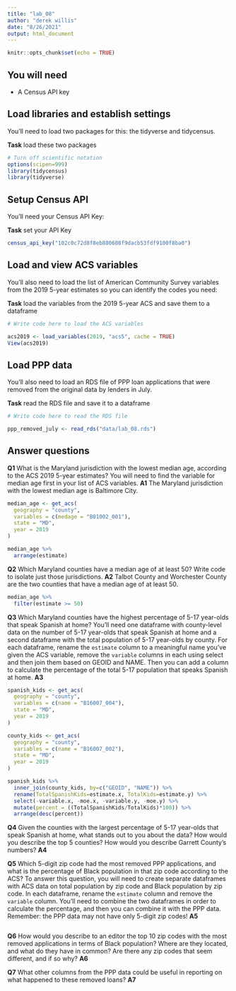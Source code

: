 ```yaml
---
title: "lab_08"
author: "derek willis"
date: "8/26/2021"
output: html_document
---
```


```r
knitr::opts_chunk$set(echo = TRUE)
```

## You will need

* A Census API key

## Load libraries and establish settings

You'll need to load two packages for this: the tidyverse and tidycensus.

**Task** load these two packages

```r

# Turn off scientific notation
options(scipen=999)
library(tidycensus)
library(tidyverse)

```

## Setup Census API

You'll need your Census API Key:

**Task** set your API Key

```r

census_api_key("102c0c72d8f8eb880608f9dacb53fdf9100f8ba0")

```

## Load and view ACS variables

You'll also need to load the list of American Community Survey variables from the 2019 5-year estimates so you can identify the codes you need:

**Task** load the variables from the 2019 5-year ACS and save them to a dataframe

```r
# Write code here to load the ACS variables

acs2019 <- load_variables(2019, "acs5", cache = TRUE)
View(acs2019)

```

## Load PPP data

You'll also need to load an RDS file of PPP loan applications that were removed from the original data by lenders in July.

**Task** read the RDS file and save it to a dataframe

```r
# Write code here to read the RDS file

ppp_removed_july <- read_rds("data/lab_08.rds")

```

## Answer questions

**Q1** What is the Maryland jurisdiction with the lowest median age, according to the ACS 2019 5-year estimates? You will need to find the variable for median age first in your list of ACS variables.
**A1** The Maryland jurisdiction with the lowest median age is Baltimore City. 

```r

median_age <- get_acs(
  geography = "county", 
  variables = c(medage = "B01002_001"),
  state = "MD",
  year = 2019
)

median_age %>%
  arrange(estimate)

```

**Q2** Which Maryland counties have a median age of at least 50? Write code to isolate just those jurisdictions.
**A2** Talbot County and Worchester County are the two counties that have a median age of at least 50. 

```r

median_age %>%
  filter(estimate >= 50)

```

**Q3** Which Maryland counties have the highest percentage of 5-17 year-olds that speak Spanish at home? You'll need one dataframe with county-level data on the number of 5-17 year-olds that speak Spanish at home and a second dataframe with the total population of 5-17 year-olds by county. For each dataframe, rename the `estimate` column to a meaningful name you've given the ACS variable, remove the `variable` columns in each using select and then join them based on GEOID and NAME. Then you can add a column to calculate the percentage of the total 5-17 population that speaks Spanish at home.
**A3**

```r

spanish_kids <- get_acs(
  geography = "county", 
  variables = c(name = "B16007_004"),
  state = "MD",
  year = 2019
)

county_kids <- get_acs(
  geography = "county", 
  variables = c(name = "B16007_002"),
  state = "MD",
  year = 2019
)

spanish_kids %>%
  inner_join(county_kids, by=c("GEOID", "NAME")) %>%
  rename(TotalSpanishKids=estimate.x, TotalKids=estimate.y) %>%
  select(-variable.x, -moe.x, -variable.y, -moe.y) %>%
  mutate(percent = ((TotalSpanishKids/TotalKids)*100)) %>%
  arrange(desc(percent))

```

**Q4** Given the counties with the largest percentage of 5-17 year-olds that speak Spanish at home, what stands out to you about the data? How would you describe the top 5 counties? How would you describe Garrett County's numbers?
**A4**

**Q5** Which 5-digit zip code had the most removed PPP applications, and what is the percentage of Black population in that zip code according to the ACS? To answer this question, you will need to create separate dataframes with ACS data on total population by zip code and Black population by zip code. In each dataframe, rename the `estimate` column and remove the `variable` column. You'll need to combine the two dataframes in order to calculate the percentage, and then you can combine it with the PPP data. Remember: the PPP data may not have only 5-digit zip codes!
**A5**

```r
```

**Q6** How would you describe to an editor the top 10 zip codes with the most removed applications in terms of Black population? Where are they located, and what do they have in common? Are there any zip codes that seem different, and if so why?
**A6**

**Q7** What other columns from the PPP data could be useful in reporting on what happened to these removed loans?
**A7**
